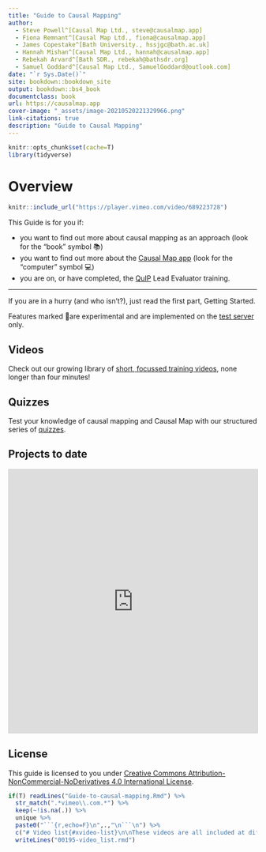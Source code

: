 ```yaml
---
title: "Guide to Causal Mapping"
author:
  - Steve Powell^[Causal Map Ltd., steve@causalmap.app]
  - Fiona Remnant^[Causal Map Ltd., fiona@causalmap.app]
  - James Copestake^[Bath University., hssjgc@bath.ac.uk]
  - Hannah Mishan^[Causal Map Ltd., hannah@causalmap.app]
  - Rebekah Arvard^[Bath SDR., rebekah@bathsdr.org]
  - Samuel Goddard^[Causal Map Ltd., SamuelGoddard@outlook.com]
date: "`r Sys.Date()`"
site: bookdown::bookdown_site
output: bookdown::bs4_book
documentclass: book
url: https://causalmap.app
cover-image: "_assets/image-20210520221329966.png"
link-citations: true
description: "Guide to Causal Mapping"
---
```


```r
knitr::opts_chunk$set(cache=T)
library(tidyverse)
```

# Overview

```r

knitr::include_url("https://player.vimeo.com/video/689223728")
```

This Guide is for you if:

- you want to find out more about causal mapping as an approach (look for the "book" symbol 📚)
- you want to find out more about the [Causal Map app](https://causalmap.app/) (look for the "computer" symbol 💻)
- you are on, or have completed, the [QuIP](https://bathsdr.org/about-the-quip/) Lead Evaluator training.

------

If you are in a hurry (and who isn't?), just read the first part, Getting Started.

Features marked 🧪are experimental and are implemented on the [test server](https://causalmap.shinyapps.io/CM2test) only.

## Videos

Check out our growing library of [short, focussed training videos](https://guide.causalmap.app/xvideo-list.html), none longer than four minutes!

## Quizzes

Test your knowledge of causal mapping and Causal Map with our structured series of [quizzes](https://causalmap.shinyapps.io/quizzes/).

## Projects to date

<iframe class="airtable-embed" src="https://airtable.com/embed/shrlHVXucgPfsNPnw?backgroundColor=red&viewControls=on" frameborder="0" onmousewheel="" width="100%" height="533" style="background: transparent; border: 1px solid #ccc;"></iframe>

## License {.unnumbered}

This guide is licensed to you under [Creative Commons Attribution-NonCommercial-NoDerivatives 4.0 International License](http://creativecommons.org/licenses/by-nc-nd/4.0/).




```r
if(T) readLines("Guide-to-causal-mapping.Rmd") %>% 
  str_match(".*vimeo\\.com.*") %>% 
  keep(~!is.na(.)) %>% 
  unique %>% 
  paste0("```{r,echo=F}\n",.,"\n```\n") %>% 
  c("# Video list{#xvideo-list}\n\nThese videos are all included at different points in the Guide. If you love videos, here they are again in one place. Feel free to binge.",.) %>% 
  writeLines("00195-video_list.rmd")

```
